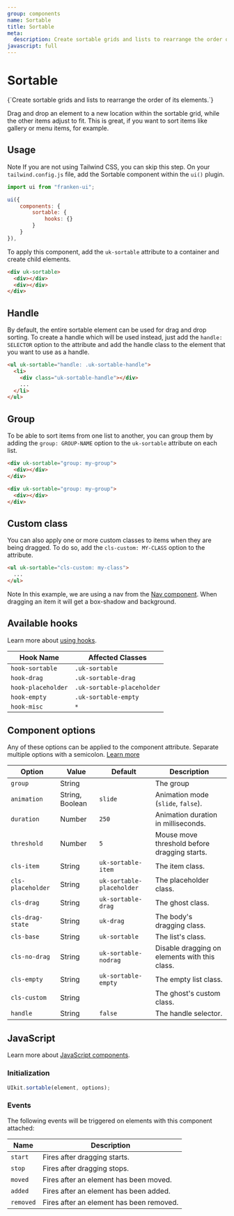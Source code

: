 ```yaml
---
group: components
name: Sortable
title: Sortable
meta:
  description: Create sortable grids and lists to rearrange the order of its elements.
javascript: full
---
```



# Sortable

<p class="uk-text-lead uk-paragraph">{`Create sortable grids and lists to rearrange the order of its elements.`}</p>

Drag and drop an element to a new location within the sortable grid, while the other items adjust to fit. This is great, if you want to sort items like gallery or menu items, for example.

## Usage

<span class="uk-label uk-label-primary">Note</span> If you are not using Tailwind
CSS, you can skip this step. On your `tailwind.config.js` file, add the Sortable
component within the `ui()` plugin.

```javascript
import ui from "franken-ui";

ui({
    components: {
        sortable: {
            hooks: {}
        }
    }
}),
```

To apply this component, add the `uk-sortable` attribute to a container and create child elements.

```html
<div uk-sortable>
  <div></div>
  <div></div>
</div>
```

<Example component="sortable" index={0} />

## Handle

By default, the entire sortable element can be used for drag and drop sorting. To create a handle which will be used instead, just add the `handle: SELECTOR` option to the attribute and add the handle class to the element that you want to use as a handle.

```html
<ul uk-sortable="handle: .uk-sortable-handle">
  <li>
    <div class="uk-sortable-handle"></div>
    ...
  </li>
</ul>
```

<Example component="sortable" index={1} />

## Group

To be able to sort items from one list to another, you can group them by adding the `group: GROUP-NAME` option to the `uk-sortable` attribute on each list.

```html
<div uk-sortable="group: my-group">
  <div></div>
</div>

<div uk-sortable="group: my-group">
  <div></div>
</div>
```

<Example component="sortable" index={2} />

## Custom class

You can also apply one or more custom classes to items when they are being dragged. To do so, add the `cls-custom: MY-CLASS` option to the attribute.

```html
<ul uk-sortable="cls-custom: my-class">
  ...
</ul>
```

<span class="uk-label uk-label-primary">Note</span> In this example, we are using
a nav from the [Nav component](/docs/nav). When dragging an item it will get a box-shadow
and background.

<Example component="sortable" index={3} />

## Available hooks

Learn more about [using hooks](/docs/hooks).

| Hook Name          | Affected Classes           |
| ------------------ | -------------------------- |
| `hook-sortable`    | `.uk-sortable`             |
| `hook-drag`        | `.uk-sortable-drag`        |
| `hook-placeholder` | `.uk-sortable-placeholder` |
| `hook-empty`       | `.uk-sortable-empty`       |
| `hook-misc`        | `*`                        |

## Component options

Any of these options can be applied to the component attribute. Separate multiple options with a semicolon. [Learn more](/docs/javascript#component-configuration)

| Option            | Value           | Default                   | Description                                   |
| ----------------- | --------------- | ------------------------- | --------------------------------------------- |
| `group`           | String          |                           | The group                                     |
| `animation`       | String, Boolean | `slide`                   | Animation mode (`slide`, `false`).            |
| `duration`        | Number          | `250`                     | Animation duration in milliseconds.           |
| `threshold`       | Number          | `5`                       | Mouse move threshold before dragging starts.  |
| `cls-item`        | String          | `uk-sortable-item`        | The item class.                               |
| `cls-placeholder` | String          | `uk-sortable-placeholder` | The placeholder class.                        |
| `cls-drag`        | String          | `uk-sortable-drag`        | The ghost class.                              |
| `cls-drag-state`  | String          | `uk-drag`                 | The body's dragging class.                    |
| `cls-base`        | String          | `uk-sortable`             | The list's class.                             |
| `cls-no-drag`     | String          | `uk-sortable-nodrag`      | Disable dragging on elements with this class. |
| `cls-empty`       | String          | `uk-sortable-empty`       | The empty list class.                         |
| `cls-custom`      | String          |                           | The ghost's custom class.                     |
| `handle`          | String          | `false`                   | The handle selector.                          |

## JavaScript

Learn more about [JavaScript components](javascript.md#programmatic-use).

### Initialization

```javascript
UIkit.sortable(element, options);
```

### Events

The following events will be triggered on elements with this component attached:

| Name      | Description                              |
| --------- | ---------------------------------------- |
| `start`   | Fires after dragging starts.             |
| `stop`    | Fires after dragging stops.              |
| `moved`   | Fires after an element has been moved.   |
| `added`   | Fires after an element has been added.   |
| `removed` | Fires after an element has been removed. |
